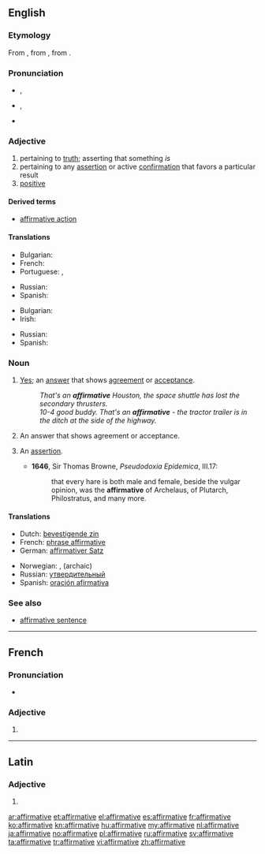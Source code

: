 ==English==

===Etymology===
From {{etyl|fro}} {{term|affirmatif|lang=fro}}, from {{etyl|la}} {{term|affirmativus|lang=la}}, from  {{term|affirmare||to assert|lang=la}}.

===Pronunciation===
* {{a|RP}} {{IPA|/əˈfɜːmətɪv/}}, {{X-SAMPA|/@"f3:m@tIv/}}
* {{a|US}} {{IPA|/əˈfɝmətɪv/}}, {{X-SAMPA|/@"f3`m@tIv/}}
* {{audio|en-us-affirmative.ogg|Audio (US)}}

===Adjective===
{{en-adj}}

# pertaining to [[truth]]; asserting that something ''is''
# pertaining to any [[assertion]] or active [[confirmation]] that favors a particular result
# [[positive]]

====Derived terms====
* [[affirmative action]]

====Translations====
{{trans-top|pertaining to truth}}
* Bulgarian: {{t+|bg|утвърдителен}}
* French: {{t+|fr|affirmatif}}
* Portuguese: {{t+|pt|afirmativo}}, {{t+|pt|positivo}}
{{trans-mid}}
* Russian: {{t+|ru|утвердительный}}
* Spanish: {{t-|es|afirmativo}}
{{trans-bottom}}

{{trans-top|positive}}
* Bulgarian: {{t+|bg|положителен}}
* Irish: {{t-|ga|dearfach}}
{{trans-mid}}
* Russian: {{t+|ru|положительный}}
* Spanish: {{t-|es|positivo}}
{{trans-bottom}}

===Noun===
{{en-noun}}

# [[yes|Yes]]; an [[answer]] that shows [[agreement]] or [[acceptance]].
#: ''That's an '''affirmative''' Houston, the space shuttle has lost the secondary thrusters.''
#: ''10-4 good buddy. That's an '''affirmative''' - the tractor trailer is in the ditch at the side of the highway.''
# {{qualifier|grammatical terminology}} An answer that shows agreement or acceptance.
# {{obsolete}} An [[assertion]].
#* '''1646''', Sir Thomas Browne, ''Pseudodoxia Epidemica'', III.17:
#*: that every hare is both male and female, beside the vulgar opinion, was the '''affirmative''' of Archelaus, of Plutarch, Philostratus, and many more.

====Translations====
{{trans-top|An answer that shows agreement or acceptance}}
* Dutch: [[bevestigende zin]] {{m}}
* French: [[phrase affirmative]] {{f}}
* German: [[affirmativer Satz]] {{m}}
{{trans-mid}}
* Norwegian: {{t-|no|bekreftes}}, {{t-|no|tiltredes}} (archaic)
* Russian: [[утвердительный]]
* Spanish: [[oración afirmativa]] {{f}}
{{trans-bottom}}

===See also===
* [[affirmative sentence]]

----

==French==

===Pronunciation===
* {{IPA|/a.fiʁ.ma.tiv/|lang=fr}}

===Adjective===
{{fr-adj-form|f}}

# {{form of|Feminine singular|affirmatif|lang=fr}}

----

==Latin==

===Adjective===
{{la-adj-form|affirmātīve}}

# {{inflection of|affirmativus|affirmātīvus|voc|m|s|lang=la}}

[[ar:affirmative]]
[[et:affirmative]]
[[el:affirmative]]
[[es:affirmative]]
[[fr:affirmative]]
[[ko:affirmative]]
[[kn:affirmative]]
[[hu:affirmative]]
[[my:affirmative]]
[[nl:affirmative]]
[[ja:affirmative]]
[[no:affirmative]]
[[pl:affirmative]]
[[ru:affirmative]]
[[sv:affirmative]]
[[ta:affirmative]]
[[tr:affirmative]]
[[vi:affirmative]]
[[zh:affirmative]]